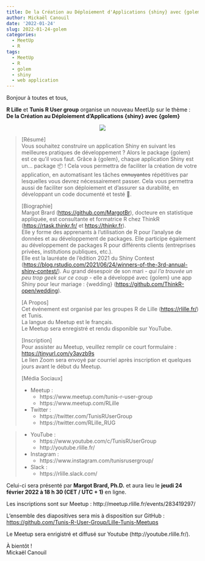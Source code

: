 ```yaml
---
title: De la Création au Déploiement d'Applications {shiny} avec {golem}
author: Mickaël Canouil
date: '2022-01-24'
slug: 2022-01-24-golem
categories:
  - MeetUp
  - R
tags:
  - MeetUp
  - R
  - golem
  - shiny
  - web application
---
```



Bonjour à toutes et tous,
 
**R Lille** et **Tunis R User group** organise un nouveau MeetUp sur le thème :  
**De la Création au Déploiement d'Applications {shiny} avec {golem}**

<!-- <center>
<iframe width="560" height="315" src="https://www.youtube.com/embed/" title="YouTube video player" frameborder="0" allow="accelerometer; autoplay; clipboard-write; encrypted-media; gyroscope; picture-in-picture" allowfullscreen></iframe>
</center> -->
<center>
![](images/2022-02-24.png)
</center>
  
> \[Résumé\]  
> Vous souhaitez construire un application Shiny en suivant les meilleures
> pratiques de développement ? Alors le package {golem} est ce qu'il vous
> faut. Grâce à {golem}, chaque application Shiny est un… package 📦 ! Cela
> vous permettra de faciliter la création de votre application, en
> automatisant les tâches ~~ennuyantes~~ répétitives par lesquelles vous
> devrez nécessairement passer. Cela vous permettra aussi de faciliter son
> déploiement et d'assurer sa durabilité, en développant un code documenté
> et testé 🎉.
> 
> \[Biographie\]  
> Margot Brard (<https://github.com/MargotBr>), docteure en statistique
> appliquée, est consultante et formatrice R chez ThinkR
> (<https://rtask.thinkr.fr/> et <https://thinkr.fr>).  
> Elle y forme des apprenants à l'utilisation de R pour l'analyse de
> données et au développement de packages. Elle participe également au
> développement de packages R pour différents clients (entreprises
> privées, institutions publiques, etc.).  
> Elle est la lauréate de l'édition 2021 du Shiny Contest
> (<https://blog.rstudio.com/2021/06/24/winners-of-the-3rd-annual-shiny-contest/>).
> Au grand désespoir de son mari - *qui l'a trouvée un peu trop geek sur
> ce coup* - elle a développé avec {golem} une app Shiny pour leur mariage
> : {wedding} (<https://github.com/ThinkR-open/wedding>).
> 
> \[A Propos\]  
> Cet événement est organisé par les groupes R de Lille
> (<https://rlille.fr/>) et Tunis.  
> La langue du Meetup est le français.  
> Le Meetup sera enregistré et rendu disponible sur YouTube.
> 
> \[Inscription\]  
> Pour assister au Meetup, veuillez remplir ce court formulaire :
> <https://tinyurl.com/y3avzb9s>  
> Le lien Zoom sera envoyé par courriel après inscription et quelques
> jours avant le début du Meetup.
> 
> \[Média Sociaux\]  
> 
> - Meetup : 
>   - https://www.meetup.com/tunis-r-user-group
>   - https://www.meetup.com/RLille
> 
> - Twitter :
>     - https://twitter.com/TunisRUserGroup
>     - https://twitter.com/RLille_RUG

> - YouTube :
>     - https://www.youtube.com/c/TunisRUserGroup
>     - http://youtube.rlille.fr/
> 
> - Instagram :
>     - https://www.instagram.com/tunisrusergroup/
> 
> - Slack :
>     - https://rlille.slack.com/
> 

Celui-ci sera présenté par **Margot Brard, Ph.D.** et aura lieu le **jeudi 24 février 2022 à 18 h 30 (CET / UTC + 1)** en ligne.

Les inscriptions sont sur Meetup : http://meetup.rlille.fr/events/283419297/

L'ensemble des diapositives sera mis à disposition sur GitHub : [https://github.com/Tunis-R-User-Group/Lille-Tunis-Meetups](https://github.com/Tunis-R-User-Group/Lille-Tunis-Meetups/tree/main/meetups/2022-02-24/materials)

Le Meetup sera enrigistré et diffusé sur Youtube (http://youtube.rlille.fr/).

À bientôt !  
Mickaël Canouil
